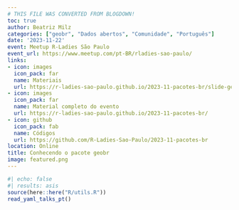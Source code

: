 ```yaml
---
# THIS FILE WAS CONVERTED FROM BLOGDOWN!
toc: true
author: Beatriz Milz
categories: ["geobr", "Dados abertos", "Comunidade", "Português"]
date: '2023-11-22'
event: Meetup R-Ladies São Paulo
event_url: https://www.meetup.com/pt-BR/rladies-sao-paulo/
links:
- icon: images
  icon_pack: far
  name: Materiais
  url: https://r-ladies-sao-paulo.github.io/2023-11-pacotes-br/slide-geobr.html
- icon: images
  icon_pack: far
  name: Material completo do evento
  url: https://r-ladies-sao-paulo.github.io/2023-11-pacotes-br/
- icon: github
  icon_pack: fab
  name: Códigos
  url: https://github.com/R-Ladies-Sao-Paulo/2023-11-pacotes-br
location: Online
title: Conhecendo o pacote geobr
image: featured.png
---
```


```r
#| echo: false
#| results: asis
source(here::here("R/utils.R"))
read_yaml_talks_pt()
```
